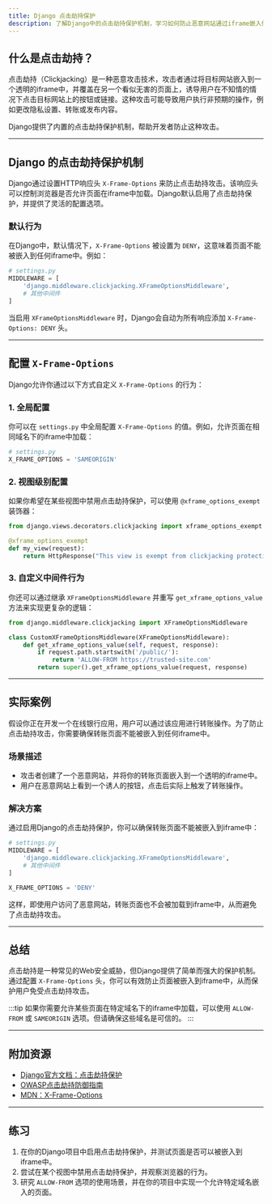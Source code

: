 ```yaml
---
title: Django 点击劫持保护
description: 了解Django中的点击劫持保护机制，学习如何防止恶意网站通过iframe嵌入你的应用并诱导用户点击。
---
```


## 什么是点击劫持？

点击劫持（Clickjacking）是一种恶意攻击技术，攻击者通过将目标网站嵌入到一个透明的iframe中，并覆盖在另一个看似无害的页面上，诱导用户在不知情的情况下点击目标网站上的按钮或链接。这种攻击可能导致用户执行非预期的操作，例如更改隐私设置、转账或发布内容。

Django提供了内置的点击劫持保护机制，帮助开发者防止这种攻击。

---

## Django 的点击劫持保护机制

Django通过设置HTTP响应头 `X-Frame-Options` 来防止点击劫持攻击。该响应头可以控制浏览器是否允许页面在iframe中加载。Django默认启用了点击劫持保护，并提供了灵活的配置选项。

### 默认行为

在Django中，默认情况下，`X-Frame-Options` 被设置为 `DENY`，这意味着页面不能被嵌入到任何iframe中。例如：

```python
# settings.py
MIDDLEWARE = [
    'django.middleware.clickjacking.XFrameOptionsMiddleware',
    # 其他中间件
]
```

当启用 `XFrameOptionsMiddleware` 时，Django会自动为所有响应添加 `X-Frame-Options: DENY` 头。

---

## 配置 `X-Frame-Options`

Django允许你通过以下方式自定义 `X-Frame-Options` 的行为：

### 1. 全局配置

你可以在 `settings.py` 中全局配置 `X-Frame-Options` 的值。例如，允许页面在相同域名下的iframe中加载：

```python
# settings.py
X_FRAME_OPTIONS = 'SAMEORIGIN'
```

### 2. 视图级别配置

如果你希望在某些视图中禁用点击劫持保护，可以使用 `@xframe_options_exempt` 装饰器：

```python
from django.views.decorators.clickjacking import xframe_options_exempt

@xframe_options_exempt
def my_view(request):
    return HttpResponse("This view is exempt from clickjacking protection.")
```

### 3. 自定义中间件行为

你还可以通过继承 `XFrameOptionsMiddleware` 并重写 `get_xframe_options_value` 方法来实现更复杂的逻辑：

```python
from django.middleware.clickjacking import XFrameOptionsMiddleware

class CustomXFrameOptionsMiddleware(XFrameOptionsMiddleware):
    def get_xframe_options_value(self, request, response):
        if request.path.startswith('/public/'):
            return 'ALLOW-FROM https://trusted-site.com'
        return super().get_xframe_options_value(request, response)
```

---

## 实际案例

假设你正在开发一个在线银行应用，用户可以通过该应用进行转账操作。为了防止点击劫持攻击，你需要确保转账页面不能被嵌入到任何iframe中。

### 场景描述

- 攻击者创建了一个恶意网站，并将你的转账页面嵌入到一个透明的iframe中。
- 用户在恶意网站上看到一个诱人的按钮，点击后实际上触发了转账操作。

### 解决方案

通过启用Django的点击劫持保护，你可以确保转账页面不能被嵌入到iframe中：

```python
# settings.py
MIDDLEWARE = [
    'django.middleware.clickjacking.XFrameOptionsMiddleware',
    # 其他中间件
]

X_FRAME_OPTIONS = 'DENY'
```

这样，即使用户访问了恶意网站，转账页面也不会被加载到iframe中，从而避免了点击劫持攻击。

---

## 总结

点击劫持是一种常见的Web安全威胁，但Django提供了简单而强大的保护机制。通过配置 `X-Frame-Options` 头，你可以有效防止页面被嵌入到iframe中，从而保护用户免受点击劫持攻击。

:::tip
如果你需要允许某些页面在特定域名下的iframe中加载，可以使用 `ALLOW-FROM` 或 `SAMEORIGIN` 选项。但请确保这些域名是可信的。
:::

---

## 附加资源

- [Django官方文档：点击劫持保护](https://docs.djangoproject.com/en/stable/ref/clickjacking/)
- [OWASP点击劫持防御指南](https://owasp.org/www-community/attacks/Clickjacking)
- [MDN：X-Frame-Options](https://developer.mozilla.org/en-US/docs/Web/HTTP/Headers/X-Frame-Options)

---

## 练习

1. 在你的Django项目中启用点击劫持保护，并测试页面是否可以被嵌入到iframe中。
2. 尝试在某个视图中禁用点击劫持保护，并观察浏览器的行为。
3. 研究 `ALLOW-FROM` 选项的使用场景，并在你的项目中实现一个允许特定域名嵌入的页面。